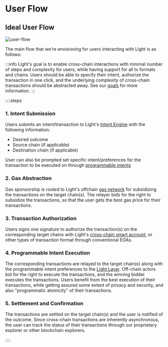 # User Flow

## Ideal User Flow

![user-flow](/user-flow.png)

The main flow that we're envisioning for users interacting with Light is as follows:

:::info
Light's goal is to enable cross-chain interactions with minimal number of steps and complexity for users, while having support for all tx formats and chains.
Users should be able to specify their intent, authorize the transaction in one click, and the underlying complexity of cross-chain transactions should be abstracted away.
See our [goals](/goals) for more information.
:::

::::steps

### 1. Intent Submission

Users submits an intent/transaction to Light's [Intent Engine](/features/intent-engine) with the following information:

- Desired outcome
- Source chain (if applicable)
- Destination chain (if applicable)

User can also be prompted set specific intent/preferences for the transaction to be executed on through [programmable intents](/light-programmable-intents)

### 2. Gas Abstraction

Gas sponsorship is routed to Light's offchain [gas network](/light-gas-abstraction) for subsidizing the transactions on the target chain(s).
The relayer bids for the right to subsidize the transactions, so that the user gets the best gas price for their transactions.

### 3. Transaction Authorization

Users signs one signature to authorize the transaction(s) on the corresponding target chains with Light's [cross-chain smart account](/light-smart-wallet), or other types of transaction format through conventional EOAs.

### 4. Programmable Intent Execution

The corresponding transactions are relayed to the target chain(s) along with the programmable intent preferences to the [Light Layer](/features/light-layer).
Off-chain actors bid for the right to execute the transactions, and the winning bidder executes the transactions.
Users benefit from the best execution of their transactions, while getting assured some extent of privacy and security, and also "programmatic atomicity" of their transactions.

### 5. Settlement and Confirmation

The transactions are settled on the target chain(s) and the user is notified of the outcome.
Since cross-chain transactions are inherently asynchronous, the user can track the status of their transactions through our proprietary explorer or other blockchain explorers.

::::
